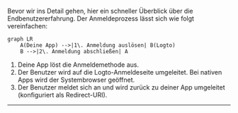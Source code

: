 
Bevor wir ins Detail gehen, hier ein schneller Überblick über die Endbenutzererfahrung. Der Anmeldeprozess lässt sich wie folgt vereinfachen:

```mermaid
graph LR
    A(Deine App) -->|1\. Anmeldung auslösen| B(Logto)
    B -->|2\. Anmeldung abschließen| A
```

1. Deine App löst die Anmeldemethode aus.
2. Der Benutzer wird auf die Logto-Anmeldeseite umgeleitet. Bei nativen Apps wird der Systembrowser geöffnet.
3. Der Benutzer meldet sich an und wird zurück zu deiner App umgeleitet (konfiguriert als Redirect-URI).

<RegardingRedirectBasedSignIn />

---
